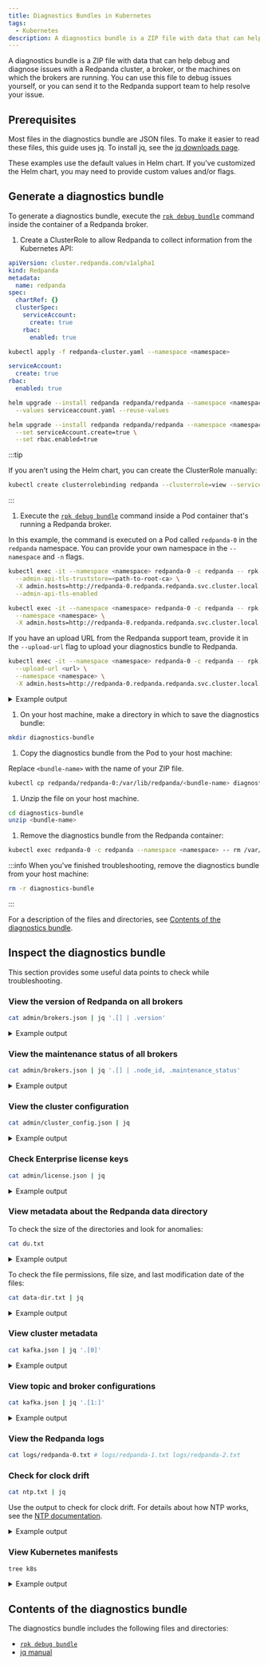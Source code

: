 ```yaml
---
title: Diagnostics Bundles in Kubernetes
tags:
  - Kubernetes
description: A diagnostics bundle is a ZIP file with data that can help debug and diagnose issues with a Redpanda cluster, a broker, or the machines on which the brokers are running. You can use this file to debug issues yourself, or you can send it to the Redpanda support team to help resolve your issue.
---
```


<head>
    <meta name="title" content="Diagnostics Bundles in Kubernetes | Redpanda Docs"/>
    <meta name="description" content="
    A diagnostics bundle is a ZIP file with data that can help debug and diagnose issues with a Redpanda cluster,
    a broker, or the machines on which the brokers are running.
    You can use this file to debug issues yourself,
    or you can send it to the Redpanda support team to help resolve your issue."/>
    <link rel="canonical" href="https://docs.redpanda.com/docs/manage/kubernetes/troubleshooting/diagnostics-bundle/" />
</head>


A diagnostics bundle is a ZIP file with data that can help debug and diagnose issues with a Redpanda cluster, a broker, or the machines on which the brokers are running. You can use this file to debug issues yourself, or you can send it to the Redpanda support team to help resolve your issue.

## Prerequisites

Most files in the diagnostics bundle are JSON files. To make it easier to read these files, this guide uses jq. To install jq, see the [jq downloads page](https://stedolan.github.io/jq/download/).

These examples use the default values in Helm chart. If you've customized the Helm chart, you may need to provide custom values and/or flags.

## Generate a diagnostics bundle

To generate a diagnostics bundle, execute the [`rpk debug bundle`](../../../../reference/rpk/rpk-debug/rpk-debug-bundle) command inside the container of a Redpanda broker.

1. Create a ClusterRole to allow Redpanda to collect information from the Kubernetes API:

  <Tabs groupId="kubernetes-tool">
  <TabItem value="operator" label="Helm + Operator">

  ```yaml title="redpanda-cluster.yaml"
  apiVersion: cluster.redpanda.com/v1alpha1
  kind: Redpanda
  metadata:
    name: redpanda
  spec:
    chartRef: {}
    clusterSpec:
      serviceAccount:
        create: true
      rbac:
        enabled: true
  ```

  ```bash
  kubectl apply -f redpanda-cluster.yaml --namespace <namespace>
  ```

  
  </TabItem>
  <TabItem value="helm" label="Helm">
  <Tabs groupId="helm-config">
  <TabItem value="values" label="--values">

  ```yaml title="serviceaccount.yaml"
  serviceAccount:
    create: true
  rbac:
    enabled: true
  ```

  ```bash
  helm upgrade --install redpanda redpanda/redpanda --namespace <namespace> --create-namespace \
    --values serviceaccount.yaml --reuse-values
  ```

  </TabItem>
  <TabItem value="flags" label="--set">

  ```bash
  helm upgrade --install redpanda redpanda/redpanda --namespace <namespace> --create-namespace \
    --set serviceAccount.create=true \
    --set rbac.enabled=true
  ```

  </TabItem>
  </Tabs>
  </TabItem>
  </Tabs>

  :::tip

  If you aren't using the Helm chart, you can create the ClusterRole manually:

  ```bash
  kubectl create clusterrolebinding redpanda --clusterrole=view --serviceaccount=redpanda:default
  ```

  :::

1. Execute the [`rpk debug bundle`](../../../../reference/rpk/rpk-debug/rpk-debug-bundle) command inside a Pod container that's running a Redpanda broker.

  In this example, the command is executed on a Pod called `redpanda-0` in the `redpanda` namespace. You can provide your own namespace in the `--namespace` and `-n` flags.

  <Tabs groupId="tls" queryString>
  <TabItem value="enabled" label="TLS Enabled">

  ```bash
  kubectl exec -it --namespace <namespace> redpanda-0 -c redpanda -- rpk debug bundle \
    --admin-api-tls-truststore=<path-to-root-ca> \
    -X admin.hosts=http://redpanda-0.redpanda.redpanda.svc.cluster.local.:9644 \
    --admin-api-tls-enabled
  ```

  </TabItem>
  <TabItem value="disabled" label="TLS Disabled">

  ```bash
  kubectl exec -it --namespace <namespace> redpanda-0 -c redpanda -- rpk debug bundle \
    --namespace <namespace> \
    -X admin.hosts=http://redpanda-0.redpanda.redpanda.svc.cluster.local.:9644
  ```

  </TabItem>
  </Tabs>

  If you have an upload URL from the Redpanda support team, 
  provide it in the `--upload-url` flag to upload your diagnostics bundle to Redpanda.

  ```bash
  kubectl exec -it --namespace <namespace> redpanda-0 -c redpanda -- rpk debug bundle \
    --upload-url <url> \
    --namespace <namespace> \
    -X admin.hosts=http://redpanda-0.redpanda.redpanda.svc.cluster.local.:9644
  ```

  <details>
  <summary>
  Example output
  </summary>

  ```
  Creating bundle file...

  Debug bundle saved to "/var/lib/redpanda/1675440652-bundle.zip"
  ```

  </details>

1. On your host machine, make a directory in which to save the diagnostics bundle:

  ```bash
  mkdir diagnostics-bundle
  ```

1. Copy the diagnostics bundle from the Pod to your host machine:

  Replace `<bundle-name>` with the name of your ZIP file.

  ```bash
  kubectl cp redpanda/redpanda-0:/var/lib/redpanda/<bundle-name> diagnostics-bundle/<bundle-name>
  ```

1. Unzip the file on your host machine.

  ```bash
  cd diagnostics-bundle
  unzip <bundle-name>
  ```

1. Remove the diagnostics bundle from the Redpanda container:

  ```bash
  kubectl exec redpanda-0 -c redpanda --namespace <namespace> -- rm /var/lib/redpanda/<bundle-name>
  ```

:::info
When you've finished troubleshooting, remove the diagnostics bundle from your host machine:

```bash
rm -r diagnostics-bundle
```
:::

For a description of the files and directories, see [Contents of the diagnostics bundle](#contents-of-the-diagnostics-bundle).

## Inspect the diagnostics bundle

This section provides some useful data points to check while troubleshooting.

### View the version of Redpanda on all brokers

```bash
cat admin/brokers.json | jq '.[] | .version'
```

<details>
<summary>
Example output
</summary>

```json
"v23.1.1"
"v23.1.1"
"v23.1.1"
```

</details>

### View the maintenance status of all brokers

```bash
cat admin/brokers.json | jq '.[] | .node_id, .maintenance_status'
```

<details>
<summary>
Example output
</summary>

```json
0
{
  "draining": false,
  "finished": false,
  "errors": false,
  "partitions": 0,
  "eligible": 0,
  "transferring": 0,
  "failed": 0
}
1
{
  "draining": false,
  "finished": false,
  "errors": false,
  "partitions": 0,
  "eligible": 0,
  "transferring": 0,
  "failed": 0
}
2
{
  "draining": false,
  "finished": false,
  "errors": false,
  "partitions": 0,
  "eligible": 0,
  "transferring": 0,
  "failed": 0
}
```

</details>

### View the cluster configuration

```bash
cat admin/cluster_config.json | jq
```

<details>
<summary>
Example output
</summary>

```json
{
  "abort_index_segment_size": 50000,
  "abort_timed_out_transactions_interval_ms": 10000,
  "admin_api_require_auth": false,
  "aggregate_metrics": false,
  "alter_topic_cfg_timeout_ms": 5000,
  "append_chunk_size": 16384,
  "auto_create_topics_enabled": false,
  "cloud_storage_access_key": null,
  "cloud_storage_api_endpoint": null,
  "cloud_storage_api_endpoint_port": 443,
  "cloud_storage_azure_container": null,
  "cloud_storage_azure_shared_key": null,
  "cloud_storage_azure_storage_account": null,
  "cloud_storage_bucket": null,
  ...
  "target_quota_byte_rate": 2147483648,
  "tm_sync_timeout_ms": 10000,
  "topic_fds_per_partition": 5,
  "topic_memory_per_partition": 1048576,
  "topic_partitions_per_shard": 1000,
  "topic_partitions_reserve_shard0": 2,
  "transaction_coordinator_cleanup_policy": "delete",
  "transaction_coordinator_delete_retention_ms": 604800000,
  "transaction_coordinator_log_segment_size": 1073741824,
  "transactional_id_expiration_ms": 604800000,
  "tx_log_stats_interval_s": 10,
  "tx_timeout_delay_ms": 1000,
  "wait_for_leader_timeout_ms": 5000,
  "zstd_decompress_workspace_bytes": 8388608
}
```

</details>

### Check Enterprise license keys

```bash
cat admin/license.json | jq
```

<details>
<summary>
Example output
</summary>

```json
{
  "loaded": false,
  "license": {
    "format_version": 0,
    "org": "",
    "type": "",
    "expires": 0,
    "sha256": ""
  }
}
```

</details>

### View metadata about the Redpanda data directory

To check the size of the directories and look for anomalies:

```bash
cat du.txt
```

<details>
<summary>
Example output
</summary>

```
33M	/var/lib/redpanda/data/redpanda/kvstore/0_0
33M	/var/lib/redpanda/data/redpanda/kvstore
33M	/var/lib/redpanda/data/redpanda/controller/0_0
33M	/var/lib/redpanda/data/redpanda/controller
65M	/var/lib/redpanda/data/redpanda
65M	/var/lib/redpanda/data
```

</details>

To check the file permissions, file size, and last modification date of the files:

```bash
cat data-dir.txt | jq
```

<details>
<summary>
Example output
</summary>

```json
{
  "/var/lib/redpanda/data": {
    "size": "4.096kB",
    "mode": "dgrwxrwxrwx",
    "modified": "2023-02-02 15:21:12.430878371 +0000 UTC",
    "user": "",
    "group": "redpanda"
  },
  "/var/lib/redpanda/data/config_cache.yaml": {
    "size": "340B",
    "mode": "-rw-r--r--",
    "modified": "2023-02-02 15:21:22.434878593 +0000 UTC",
    "user": "",
    "group": "redpanda"
  },
  "/var/lib/redpanda/data/pid.lock": {
    "size": "2B",
    "mode": "-rw-r--r--",
    "modified": "2023-02-02 15:21:10.502878322 +0000 UTC",
    "user": "",
    "group": "redpanda"
  },
  "/var/lib/redpanda/data/redpanda": {
    "size": "4.096kB",
    "mode": "dgrwxr-xr-x",
    "modified": "2023-02-02 15:21:10.650878326 +0000 UTC",
    "user": "",
    "group": "redpanda"
  },
  "/var/lib/redpanda/data/redpanda/controller": {
    "size": "4.096kB",
    "mode": "dgrwxr-xr-x",
    "modified": "2023-02-02 15:21:10.650878326 +0000 UTC",
    "user": "",
    "group": "redpanda"
  },
  "/var/lib/redpanda/data/redpanda/controller/0_0": {
    "size": "4.096kB",
    "mode": "dgrwxr-xr-x",
    "modified": "2023-02-02 15:21:12.346878368 +0000 UTC",
    "user": "",
    "group": "redpanda"
  },
  "/var/lib/redpanda/data/redpanda/controller/0_0/0-1-v1.log": {
    "size": "4.096kB",
    "mode": "-rw-r--r--",
    "modified": "2023-02-02 15:21:32.450878771 +0000 UTC",
    "user": "",
    "group": "redpanda"
  },
  "/var/lib/redpanda/data/redpanda/kvstore": {
    "size": "4.096kB",
    "mode": "dgrwxr-xr-x",
    "modified": "2023-02-02 15:21:10.590878324 +0000 UTC",
    "user": "",
    "group": "redpanda"
  },
  "/var/lib/redpanda/data/redpanda/kvstore/0_0": {
    "size": "4.096kB",
    "mode": "dgrwxr-xr-x",
    "modified": "2023-02-02 15:21:10.602878325 +0000 UTC",
    "user": "",
    "group": "redpanda"
  },
  "/var/lib/redpanda/data/redpanda/kvstore/0_0/0-0-v1.log": {
    "size": "8.192kB",
    "mode": "-rw-r--r--",
    "modified": "2023-02-02 15:21:32.458878772 +0000 UTC",
    "user": "",
    "group": "redpanda"
  },
  "/var/lib/redpanda/data/startup_log": {
    "size": "26B",
    "mode": "-rw-r--r--",
    "modified": "2023-02-02 15:21:10.510878323 +0000 UTC",
    "user": "",
    "group": "redpanda"
  }
}
```
</details>

### View cluster metadata

```bash
cat kafka.json | jq '.[0]'
```

<details>
<summary>
Example output
</summary>

```json
{
  "Name": "metadata",
  "Response": {
    "Cluster": "redpanda.14a3f9b6-1c74-4ffd-806a-4ab48db78120",
    "Controller": 0,
    "Brokers": [
      {
        "NodeID": 0,
        "Port": 9093,
        "Host": "redpanda-0.redpanda.redpanda.svc.cluster.local.",
        "Rack": null
      },
      {
        "NodeID": 1,
        "Port": 9093,
        "Host": "redpanda-1.redpanda.redpanda.svc.cluster.local.",
        "Rack": null
      },
      {
        "NodeID": 2,
        "Port": 9093,
        "Host": "redpanda-2.redpanda.redpanda.svc.cluster.local.",
        "Rack": null
      }
    ],
    "Topics": {}
  },
  "Error": null
}
```

</details>

### View topic and broker configurations

```bash
cat kafka.json | jq '.[1:]'
```

<details>
<summary>
Example output
</summary>

```json
[
  {
    "Name": "topic_configs",
    "Response": null,
    "Error": null
  },
  {
    "Name": "broker_configs",
    "Response": [
      {
        "Name": "0",
        "Configs": [
          {
            "Key": "listeners",
            "Value": "internal://0.0.0.0:9093,default://0.0.0.0:9094",
            "Sensitive": false,
            "Source": "STATIC_BROKER_CONFIG",
            "Synonyms": [
              {
                "Key": "kafka_api",
                "Value": "internal://0.0.0.0:9093,default://0.0.0.0:9094",
                "Source": "STATIC_BROKER_CONFIG"
              },
              {
                "Key": "kafka_api",
                "Value": "plain://127.0.0.1:9092",
                "Source": "DEFAULT_CONFIG"
              }
            ]
          },
          {
            "Key": "advertised.listeners",
            "Value": "internal://redpanda-0.redpanda.redpanda.svc.cluster.local.:9093,default://203.0.113.3:31092",
            "Sensitive": false,
            "Source": "STATIC_BROKER_CONFIG",
            "Synonyms": [
              {
                "Key": "advertised_kafka_api",
                "Value": "internal://redpanda-0.redpanda.redpanda.svc.cluster.local.:9093,default://203.0.113.3:31092",
                "Source": "STATIC_BROKER_CONFIG"
              },
              {
                "Key": "advertised_kafka_api",
                "Value": "",
                "Source": "DEFAULT_CONFIG"
              }
            ]
          },
          {
            "Key": "log.segment.bytes",
            "Value": "134217728",
            "Sensitive": false,
            "Source": "DEFAULT_CONFIG",
            "Synonyms": [
              {
                "Key": "log_segment_size",
                "Value": "134217728",
                "Source": "DEFAULT_CONFIG"
              }
            ]
          },
          {
            "Key": "log.retention.bytes",
            "Value": "18446744073709551615",
            "Sensitive": false,
            "Source": "DEFAULT_CONFIG",
            "Synonyms": [
              {
                "Key": "retention_bytes",
                "Value": "18446744073709551615",
                "Source": "DEFAULT_CONFIG"
              }
            ]
          },
          {
            "Key": "log.retention.ms",
            "Value": "604800000",
            "Sensitive": false,
            "Source": "DEFAULT_CONFIG",
            "Synonyms": [
              {
                "Key": "delete_retention_ms",
                "Value": "604800000",
                "Source": "DEFAULT_CONFIG"
              }
            ]
          },
          {
            "Key": "num.partitions",
            "Value": "1",
            "Sensitive": false,
            "Source": "DEFAULT_CONFIG",
            "Synonyms": [
              {
                "Key": "default_topic_partitions",
                "Value": "1",
                "Source": "DEFAULT_CONFIG"
              }
            ]
          },
          {
            "Key": "default.replication.factor",
            "Value": "1",
            "Sensitive": false,
            "Source": "DEFAULT_CONFIG",
            "Synonyms": [
              {
                "Key": "default_topic_replications",
                "Value": "1",
                "Source": "DEFAULT_CONFIG"
              }
            ]
          },
          {
            "Key": "log.dirs",
            "Value": "/var/lib/redpanda/data",
            "Sensitive": false,
            "Source": "STATIC_BROKER_CONFIG",
            "Synonyms": [
              {
                "Key": "data_directory",
                "Value": "/var/lib/redpanda/data",
                "Source": "STATIC_BROKER_CONFIG"
              }
            ]
          },
          {
            "Key": "auto.create.topics.enable",
            "Value": "false",
            "Sensitive": false,
            "Source": "DEFAULT_CONFIG",
            "Synonyms": [
              {
                "Key": "auto_create_topics_enabled",
                "Value": "false",
                "Source": "DEFAULT_CONFIG"
              }
            ]
          }
        ],
        "Err": null
      },
      {
        "Name": "1",
        "Configs": [
          ...
        ]
        ...
      },
      {
        "Name": "1",
        "Configs": [
          ...
        ]
        ...
      },
    ],
    "Error": null
  },
  {
    "Name": "log_start_offsets",
    "Response": {},
    "Error": null
  },
  {
    "Name": "last_stable_offsets",
    "Response": {},
    "Error": null
  },
  {
    "Name": "high_watermarks",
    "Response": {},
    "Error": null
  },
  {
    "Name": "groups",
    "Response": null,
    "Error": null
  }
]
```

</details>

### View the Redpanda logs

```bash
cat logs/redpanda-0.txt # logs/redpanda-1.txt logs/redpanda-2.txt
```

### Check for clock drift

```bash
cat ntp.txt | jq
```

Use the output to check for clock drift. For details about how NTP works, see the [NTP documentation](http://www.ntp.org/ntpfaq/NTP-s-algo.htm).

<details>
<summary>
Example output
</summary>

```json
{
  "host": "pool.ntp.org",
  "roundTripTimeMs": 3,
  "remoteTimeUTC": "2023-02-02T15:22:51.763175934Z",
  "localTimeUTC": "2023-02-02T15:22:51.698044603Z",
  "precisionMs": 0,
  "offset": -458273
}
```

</details>

### View Kubernetes manifests

```bash
tree k8s
```

<details>
<summary>
Example output
</summary>

```
k8s
├── configmaps.json
├── endpoints.json
├── events.json
├── limitranges.json
├── persistentvolumeclaims.json
├── pods.json
├── replicationcontrollers.json
├── resourcequotas.json
├── serviceaccounts.json
└── services.json
```

</details>

## Contents of the diagnostics bundle

The diagnostics bundle includes the following files and directories:

<BundleContentsK8s/>

<SuggestedReading/>

- [`rpk debug bundle`](../../../../reference/rpk/rpk-debug/rpk-debug-bundle)
- [jq manual](https://stedolan.github.io/jq/manual/#Basicfilters)